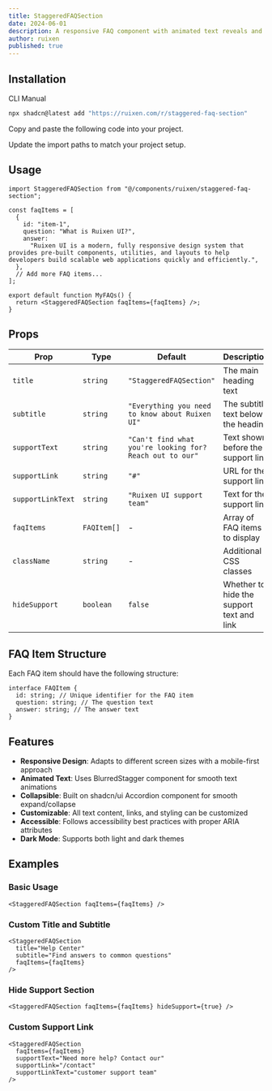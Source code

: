 ```yaml
---
title: StaggeredFAQSection
date: 2024-06-01
description: A responsive FAQ component with animated text reveals and customizable content
author: ruixen
published: true
---
```


<ComponentPreview name="staggered-faq-section-demo" />

## Installation

<Tabs defaultValue="cli">

<TabsList>
  <TabsTrigger value="cli">CLI</TabsTrigger>
  <TabsTrigger value="manual">Manual</TabsTrigger>
</TabsList>
<TabsContent value="cli">

```bash
npx shadcn@latest add "https://ruixen.com/r/staggered-faq-section"
```

</TabsContent>

<TabsContent value="manual">

<Steps>

<Step>Copy and paste the following code into your project.</Step>

<ComponentSource name="staggered-faq-section" />

<Step>Update the import paths to match your project setup.</Step>

</Steps>

</TabsContent>

</Tabs>

## Usage

```tsx
import StaggeredFAQSection from "@/components/ruixen/staggered-faq-section";

const faqItems = [
  {
    id: "item-1",
    question: "What is Ruixen UI?",
    answer:
      "Ruixen UI is a modern, fully responsive design system that provides pre-built components, utilities, and layouts to help developers build scalable web applications quickly and efficiently.",
  },
  // Add more FAQ items...
];

export default function MyFAQs() {
  return <StaggeredFAQSection faqItems={faqItems} />;
}
```

## Props

| Prop              | Type        | Default                                                  | Description                               |
| ----------------- | ----------- | -------------------------------------------------------- | ----------------------------------------- |
| `title`           | `string`    | `"StaggeredFAQSection"`                                  | The main heading text                     |
| `subtitle`        | `string`    | `"Everything you need to know about Ruixen UI"`          | The subtitle text below the heading       |
| `supportText`     | `string`    | `"Can't find what you're looking for? Reach out to our"` | Text shown before the support link        |
| `supportLink`     | `string`    | `"#"`                                                    | URL for the support link                  |
| `supportLinkText` | `string`    | `"Ruixen UI support team"`                               | Text for the support link                 |
| `faqItems`        | `FAQItem[]` | -                                                        | Array of FAQ items to display             |
| `className`       | `string`    | -                                                        | Additional CSS classes                    |
| `hideSupport`     | `boolean`   | `false`                                                  | Whether to hide the support text and link |

## FAQ Item Structure

Each FAQ item should have the following structure:

```tsx
interface FAQItem {
  id: string; // Unique identifier for the FAQ item
  question: string; // The question text
  answer: string; // The answer text
}
```

## Features

- **Responsive Design**: Adapts to different screen sizes with a mobile-first approach
- **Animated Text**: Uses BlurredStagger component for smooth text animations
- **Collapsible**: Built on shadcn/ui Accordion component for smooth expand/collapse
- **Customizable**: All text content, links, and styling can be customized
- **Accessible**: Follows accessibility best practices with proper ARIA attributes
- **Dark Mode**: Supports both light and dark themes

## Examples

### Basic Usage

```tsx
<StaggeredFAQSection faqItems={faqItems} />
```

### Custom Title and Subtitle

```tsx
<StaggeredFAQSection
  title="Help Center"
  subtitle="Find answers to common questions"
  faqItems={faqItems}
/>
```

### Hide Support Section

```tsx
<StaggeredFAQSection faqItems={faqItems} hideSupport={true} />
```

### Custom Support Link

```tsx
<StaggeredFAQSection
  faqItems={faqItems}
  supportText="Need more help? Contact our"
  supportLink="/contact"
  supportLinkText="customer support team"
/>
```
